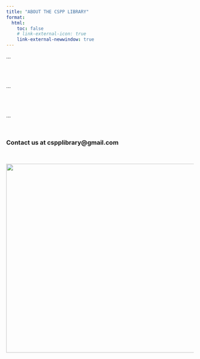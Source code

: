 ```yaml
---
title: "ABOUT THE CSPP LIBRARY"
format: 
  html:
    toc: false
    # link-external-icon: true
    link-external-newwindow: true
---
```


...

<br> <br>

...

<br> <br>

...

<br>

### Contact us at cspplibrary\@gmail.com

<br>

[![](images/CSPPBookplatePink.png){width="506"}](https://www.instagram.com/cspplibrary/)
